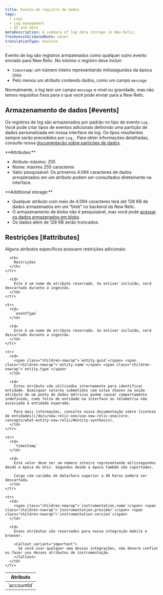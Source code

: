 ```yaml
---
title: Evento de registro de dados
tags:
  - Logs
  - Log management
  - UI and data
metaDescription: A summary of log data storage in New Relic.
freshnessValidatedDate: never
translationType: machine
---
```


Evento de log são registros armazenados como qualquer outro evento enviado para New Relic. No mínimo o registro deve incluir:

* `timestamp`: um número inteiro representando milissegundos da época Unix
* Pelo menos um atributo contendo dados, como um campo `message`

Normalmente, o log tem um campo `message` e nível ou gravidade, mas não temos requisitos fixos para o que você pode enviar para a New Relic.

## Armazenamento de dados [#events]

Os registros de log são armazenados por padrão no tipo de evento `Log` . Você pode criar tipos de eventos adicionais definindo uma partição de dados personalizada em nossa interface de log. Os tipos resultantes sempre serão precedidos por `Log_`. Para obter informações detalhadas, consulte nossa [documentação sobre partições de dados](/docs/logs/ui-data/data-partitions/).

<DNT>
  **Attributes:**
</DNT>

* Atributo máximo: 255
* Nome: máximo 255 caracteres
* Valor pesquisável: Os primeiros 4.094 caracteres de dados armazenados em um atributo podem ser consultados diretamente na interface.

<DNT>
  **Additional storage:**
</DNT>

* Qualquer atributo com mais de 4.094 caracteres terá até 128 KB de dados armazenados em um “blob” no backend da New Relic.
* O armazenamento de blobs não é pesquisável, mas você pode [acessar os dados armazenados em blobs](/docs/logs/ui-data/long-logs-blobs).
* Os dados além de 128 KB serão truncados.

## Restrições [#attributes]

Alguns atributos específicos possuem restrições adicionais:

<table>
  <thead>
    <tr>
      <th style={{ width: "150px" }}>
        Atributo
      </th>

      <th>
        Restrições
      </th>
    </tr>
  </thead>

  <tbody>
    <tr>
      <td>
        `accountId`
      </td>

      <td>
        Este é um nome de atributo reservado. Se estiver incluído, será descartado durante a ingestão.
      </td>
    </tr>

    <tr>
      <td>
        `eventType`
      </td>

      <td>
        Este é um nome de atributo reservado. Se estiver incluído, será descartado durante a ingestão.
      </td>
    </tr>

    <tr>
      <td>
        <span class="children-nowrap">`entity.guid`</span> <span class="children-nowrap">`entity.name`</span> <span class="children-nowrap">`entity.type`</span>
      </td>

      <td>
        Estes atributo são utilizados internamente para identificar entidade. Quaisquer valores submetidos com estas chaves na seção atributo de um ponto de dados métricos podem causar comportamento indefinido, como falta de entidade na interface ou telemetria não associada à entidade esperada.

        Para mais informações, consulte nossa documentação sobre [síntese de entidades](/docs/new-relic-one/use-new-relic-one/core-concepts/what-entity-new-relic/#entity-synthesis).
      </td>
    </tr>

    <tr>
      <td>
        `timestamp`
      </td>

      <td>
        Este valor deve ser um número inteiro representando milissegundos desde a época do Unix. Segundos desde a época também são suportados.

        Carga com carimbo de data/hora superior a 48 horas poderá ser descartada.
      </td>
    </tr>

    <tr>
      <td>
        <span class="children-nowrap">`instrumentation.name`</span> <span class="children-nowrap">`instrumentation.provider`</span> <span class="children-nowrap">`instrumentation.version`</span>
      </td>

      <td>
        Esses atributos são reservados para nossa integração mobile e browser.

        <Callout variant="important">
          Se você usar qualquer uma dessas integrações, não deverá confiar ou fazer uso desses atributos de instrumentação.
        </Callout>
      </td>
    </tr>
  </tbody>
</table>